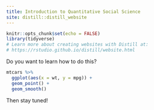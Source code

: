 ```yaml
---
title: Introduction to Quantitative Social Science
site: distill::distill_website
---
```


```r
knitr::opts_chunk$set(echo = FALSE)
library(tidyverse)
# Learn more about creating websites with Distill at:
# https://rstudio.github.io/distill/website.html

```

Do you want to learn how to do this? 


```r
mtcars %>% 
  ggplot(aes(x = wt, y = mpg)) +
  geom_point() + 
  geom_smooth()
```

Then stay tuned! 
